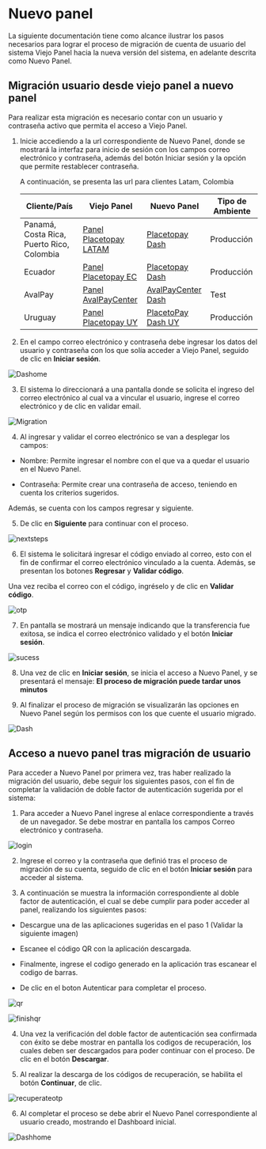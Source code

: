 






# Nuevo panel
La siguiente documentación tiene como alcance ilustrar los pasos necesarios para lograr el proceso de migración de cuenta de usuario del sistema Viejo Panel hacia la nueva versión del sistema, en adelante descrita como Nuevo Panel. 

## Migración usuario desde viejo panel a nuevo panel 

Para realizar esta migración es necesario contar con un usuario y contraseña activo que permita el acceso a Viejo Panel.  

1. Inicie accediendo a la url correspondiente de Nuevo Panel, donde se mostrará la interfaz para inicio de sesión con los campos correo electrónico y contraseña, además del botón Iniciar sesión y la opción que permite restablecer contraseña.  

    A continuación, se presenta las url para clientes Latam, Colombia  

    | Cliente/País    | Viejo Panel             |  Nuevo Panel          |   Tipo de Ambiente   |
    |---------| -------------------------- | ------------------------------------------------------- | ---------------- |
    | Panamá, Costa Rica, Puerto Rico, Colombia  | [Panel Placetopay LATAM](https://panel.placetopay.com/)     | [Placetopay Dash](https://dash.placetopay.com/login)  | Producción | 
    | Ecuador       | [Panel Placetopay EC](https://panel.placetopay.ec/)    | [Placetopay Dash](https://dash.placetopay.ec/login)     | Producción | 
    | AvalPay       | [Panel AvalPayCenter](https://admin.test.avalpaycenter.com/)    | [AvalPayCenter Dash](https://dash-test-gou.placetopay.com/login)    | Test | 
    | Uruguay       | [Panel Placetopay UY](https://panel.placetopay.uy/)    | [PlacetoPay Dash UY](https://dash.placetopay.uy/login)    | Producción | 

2. En el campo correo electrónico y contraseña debe ingresar los datos del usuario y contraseña con los que solía acceder a Viejo Panel, seguido de clic en **Iniciar sesión**.  

![Dashome](/payments/newpanel/migration/imagen1.webp)

3. El sistema lo direccionará a una pantalla donde se solicita el ingreso del correo electrónico al cual va a vincular el usuario, ingrese el correo electrónico y de clic en validar email.  

![Migration](/payments/newpanel/migration/imagen2.webp)

4. Al ingresar y validar el correo electrónico se van a desplegar los campos: 

- Nombre: Permite ingresar el nombre con el que va a quedar el usuario en el Nuevo Panel. 

- Contraseña: Permite crear una contraseña de acceso, teniendo en cuenta los criterios sugeridos.  

Además, se cuenta con los campos regresar y siguiente.  

5. De clic en **Siguiente** para continuar con el proceso.  

![nextsteps](/payments/newpanel/migration/imagen3.webp)

6. El sistema le solicitará ingresar el código enviado al correo, esto con el fin de confirmar el correo electrónico vinculado a la cuenta. Además, se presentan los botones **Regresar** y **Validar código**.  

Una vez reciba el correo con el código, ingréselo y de clic en **Validar código**.  

![otp](/payments/newpanel/migration/imagen4.webp)

7. En pantalla se mostrará un mensaje indicando que la transferencia fue exitosa, se indica el correo electrónico validado y el botón **Iniciar sesión**.

![sucess](/payments/newpanel/migration/imagen5.webp)

8. Una vez de clic en **Iniciar sesión**, se inicia el acceso a Nuevo Panel, y se presentará el mensaje: **El proceso de migración puede tardar unos minutos**

9. Al finalizar el proceso de migración se visualizarán las opciones en Nuevo Panel según los permisos con los que cuente el usuario migrado.  

![Dash](/payments/newpanel/migration/imagen6.webp)

## Acceso a nuevo panel tras migración de usuario

Para acceder a Nuevo Panel por primera vez, tras haber realizado la migración del usuario, debe seguir los siguientes pasos, con el fin de completar la validación de doble factor de autenticación sugerida por el sistema:  

1. Para acceder a Nuevo Panel ingrese al enlace correspondiente a través de un navegador. Se debe mostrar en pantalla los campos Correo electrónico y contraseña.  

![login](/payments/newpanel/migration/imagen7.webp)

2. Ingrese el correo y la contraseña que definió tras el proceso de migración de su cuenta, seguido de clic en el botón **Iniciar sesión** para acceder al sistema.  

3. A continuación se muestra la información correspondiente al doble factor de autenticación, el cual se debe cumplir para poder acceder al panel, realizando los siguientes pasos: 

- Descargue una de las aplicaciones sugeridas en el paso 1 (Validar la siguiente imagen) 

- Escanee el código QR con la aplicación descargada. 

- Finalmente, ingrese el codigo generado en la aplicación tras escanear el codigo de barras. 

- De clic en el boton Autenticar para completar el proceso.

![qr](/payments/newpanel/migration/imagen8.webp)

![finishqr](/payments/newpanel/migration/imagen9.webp)

4. Una vez la verificación del doble factor de autenticación sea confirmada con éxito se debe mostrar en pantalla los codigos de recuperación, los cuales deben ser descargados para poder continuar con el proceso. De clic en el botón **Descargar**.  

5. Al realizar la descarga de los códigos de recuperación, se habilita el botón **Continuar**, de clic. 

![recuperateotp](/payments/newpanel/migration/imagen10.webp)

6. Al completar el proceso se debe abrir el Nuevo Panel correspondiente al usuario creado, mostrando el Dashboard inicial.  

![Dashhome](/payments/newpanel/migration/imagen11.webp)

